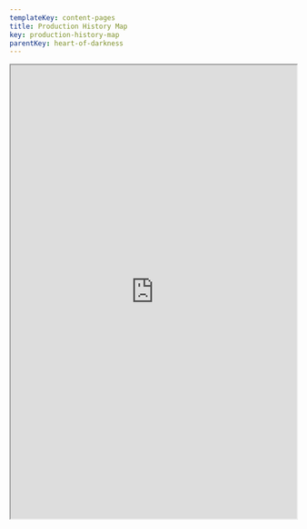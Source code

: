 ```yaml
---
templateKey: content-pages
title: Production History Map
key: production-history-map
parentKey: heart-of-darkness
---
```

<iframe
  width="100%"
  height="800px"
  src="https://umich.maps.arcgis.com/apps/Shortlist/index.html?appid=9efce1bb4c784e4e9291c3c5ba49b258"
/>

Introduction

Through this project, we attempted to create a historical snapshot of the labor force employed for the unrealized film, “The Heart of Darkness.” This is a unique project because we are interested in how the residences of the cast and crew and census data from the time period illustrate the demography of Los Angeles. We compiled and analyzed a plethora of information on all of the actors and crew on the film—LA address, birth/death, parents' names, and occupations—to help develop a complete understanding of the types of people involved. We took interest in the division of labor in an Orson Welles production which proved to be progressive in terms of broadening the roles of all of his employees. We also included shooting locations, theaters, and significant locations in Los Angeles. The visualization of Los Angeles and how the location supplemented the film gives us a better vision of what the studio system was like in 1939. The goal of this team's study was to create an interactive map that includes the residences of the cast and crew and pertinent locations in order to better understand what life was like in Los Angeles regarding segregation, politics, and roles of people involved in the studio system.

Findings

Jack Carter was an actor who lived in New York before traveling to Los Angeles intending to play the role of “steersman” in Welles’s unrealized film “The Heart of Darkness” (“Jack Carter (Actor)”). One of our most significant findings was that Jack Carter, the only African American actor working on the film, was living at the Dunbar Hotel far away from the rest of the cast and crew (Richard Wilson - Orson Welles Papers).This shows that the Hollywood studio system reflected the extent that Los Angeles was segregated during this time period. Although Welles was a known proponent of African American equality, Welles did not attempt to integrate Carter into the white milieu of Hollywood. However, by housing Carter in the Dunbar Hotel, Welles supplied him access to this important center for African American social, cultural, and political life.

The Dunbar Hotel

The Dunbar Hotel was an important location for the social, cultural, and political life of African American people in Los Angeles in the 1930s and 1940s (Christensen). In the 1920s, African American people faced a lack of decent hotel options and experienced discrimination through being denied access to white-owned hotels (Christensen). The Hotel Somerville, built in 1928 and later renamed the Dunbar Hotel, was the first hotel with satisfactory accomodations built for the African American community in Los Angeles (Christensen).

Social Life

The Dunbar Hotel was a popular place for African American stars to stay while in Los Angeles (Christensen). The Dunbar Hotel was located on South Central Avenue, which was famous for its nightlife consisting of nightclubs and restaurants (Meares). Some of the influential figures from the stage and screen who stayed at the Dunbar Hotel include Lena Horne, Ella Fitzgerald, Lincoln Perry, Lionel Hampton, Count Basie, Eddie Anderson, Ivie Anderson, Billie Holiday, and Duke Ellington (Sweeting). The Dunbar Hotel was also a spot for people who were seeking fame. One scholar states “the sidewalk in front of the hotel was also a place where hopeful actors lined up to vie for jobs as black extras when Hollywood casting calls came out” (Kendrick, p. 303). Additionally, the Los Angeles Sentinel describes the Dunbar Hotel as “Dunbar… place of the stage, screen, theater… stomping ground of who’s who” (McGee, p. 5). The Dunbar Hotel was also important for the Los Angeles jazz scene. Some of the most famous names of the jazz world stayed at the Dunbar Hotel, including Louis Armstrong, Duke Ellington, and Billie Holiday (Meares).

Jack Carter Arrives at the Dunbar

Upon arriving in Hollywood in October 1939, Carter was mentioned several times in the Los Angeles newspaper The California Eagle (“California Eagle : Free Download, Borrow, and Streaming”). In the October 26th 1939 issue, there was an article titled “Jack Carter Here for RKO Role.” The article stated:

![](/assets/jack_carter_newspaper_clip.png)

 (“California Eagle : Free Download, Borrow, and Streaming”).

With an intended salary of $200 a week (Richard Wilson - Orson Welles Papers), Jack Carter was the lowest paid actor of the cast. The Dunbar Hotel was also far away from many of the other actors who were living near Beverly Hills (Richard Wilson - Orson Welles Papers). However, the history of the Dunbar Hotel suggests that Carter may have found a sense of community while living in Los Angeles and was certainly warmly welcomed there. At least inadvertently, Welles’s casting choice integrated Carter into a rich cultural center for African Americans during the time period.

**Bibliography**

Barr Manuscript: “‘You Have to Hock Your House’ The Story of a Producer” by Richard Barr, University of Michigan Library (Special Collections Research Center)

Brownell, Kathryn Cramer. Showbiz Politics: Hollywood in American Political Life. University of North Carolina Press, 2014. JSTOR, www.jstor.org/stable/10.5149/9781469617923_brownell.

“California Eagle : Free Download, Borrow, and Streaming.” Internet Archive, Los Angeles, https://archive.org/details/la_caleagle_reel21?q=jack+carter.

Christensen, Nate. Boley, Oklahoma (1903- ) | The Black Past: Remembered and Reclaimed, blackpast.org/aaw/dunbar-hotel-1928.

“Jack Carter (Actor).” Wikipedia, Wikimedia Foundation, 9 Dec. 2017, en.wikipedia.org/wiki/Jack\_Carter\_(actor).

Kendrick, Megan M. Stay in L.A.: Hotels and the Representation of Urban Public Space in Los Angeles, 1880s–1950s, University of Southern California, 2009. ProQuest, http://proxy.lib.umich.edu/login?url=https://search-proquest-com.proxy.lib.umich.edu/doview/304996254?.

Lamar, Lawrence F., “Theatre...Sepia Hollywood,” The California Eagle (1939-1940), November 2, 1939, Pp. 170, Internet Archive, https://archive.org/details/la_caleagle_reel21?q=jack+carter.

McGee, Paul. "Along the Stem." Los Angeles Sentinel (1934-2005), June 15, 1939, pp. 5. ProQuest, http://proxy.lib.umich.edu/login?url=https://search-proquest-com.proxy.lib.umich.edu/doview/562043538?.

Meares, Hadley. “When Central Avenue Swung: The Dunbar Hotel and the Golden Age of L.A.'s 'Little Harlem'.” KCET. February 25, 2017. www.kcet.org/history-society/when-central-avenue-swung-the-dunbar-hotel-and-the-golen-age-of-las-little-harlem.

Reft, Ryan. “Segregation in the City of Angels: A 1939 Map of Housing Inequality in L.A.” KCET, 15 Nov. 2017, www.kcet.org/shows/lost-la/segregation-in-the-city-of-angels-a-1939-map-of-housing-inequalityn-la#_ftn2.

Richard Wilson - Orson Welles Papers, University of Michigan Library (Special Collections Research Center), Box 26RKO Welles Files - Microfilm, Wilson Box 20: Miriam Geiger Roll #2, University of Michigan Library (Special Collections Research Center)

Sweeting, Anthony Charles. The Dunbar Hotel and Central Avenue Renaissance, 1781-1950. Order No. 9310869. University of California, Los Angeles, 1992. ProQuest, https://doi.org/10.2307/2649043. Accessed 4 November 2018.

“THE SUPER CHIEF – ‘THE TRAIN OF THE STARS.’” New York Social Diary, 17 Aug. 2010, www.newyorksocialdiary.com/social-history/2010/the-super-chief-the-train-of-the-stars.
